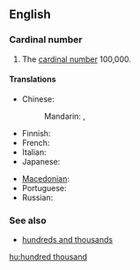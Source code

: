 ==English==

===Cardinal number===
{{enum|ten thousand|million|cardinal number|100,000}}
{{infl|en|numeral|head=[[hundred]] [[thousand]]}}

# {{cardinal}} The [[cardinal number]] 100,000.

====Translations====
{{trans-top|100,000}}
* Chinese:
*: Mandarin: {{t|zh|十萬|sc=Hani}}, {{t|zh|十万|tr=shíwàn|sc=Hani}}
* Finnish: {{t-|fi|satatuhatta}}
* French: {{t|fr|cent-mille|m}}
* Italian: {{t+|it|centomila}}
* Japanese: {{t|ja|十万|tr=jūman|sc=Jpan}}
{{trans-mid}}
* [[Macedonian]]: {{t|mk|сто илјади|tr=sto íljadi|sc=Cyrl|xs=Macedonian}}
* Portuguese: {{t|pt|cem mil}}
* Russian: {{t-|ru|сто тысяч|tr=sto týs'ač|sc=Cyrl}}
{{trans-bottom}}

===See also===
* [[hundreds and thousands]]

[[hu:hundred thousand]]